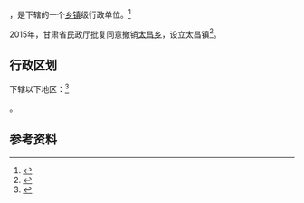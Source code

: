 {{中国乡级行政区|62/10/26/203/000}}

'''{{PAGENAMEBASE}}'''，是{{PRC admin/fullname|62/10/26/203/000|3}}下辖的一个[[乡镇|乡镇]]级行政单位。<ref>{{PRC admin/ref sgc|{{PRC admin/parent|62/10/26/203/000}}}}</ref>

2015年，甘肃省民政厅批复同意撤销[[太昌乡|太昌乡]]，设立太昌镇<ref>{{Cite web |url=http://gansu.gscn.com.cn/system/2016/01/06/011230305.shtml |title=甘肃省民政厅关于庆阳市庆城县桐川乡等12个乡撤乡改镇的批复（甘民复〔2015〕155号） |access-date=2017-09-17 |archive-url=https://web.archive.org/web/20170917171432/http://gansu.gscn.com.cn/system/2016/01/06/011230305.shtml |archive-date=2017-09-17 |dead-url=yes }}</ref>。

== 行政区划 ==

{{PAGENAMEBASE}}下辖以下地区：<ref>{{PRC admin/ref sgc|62/10/26/203/000}}</ref>

{{PRC admin/children|62/10/26/203/000}}。

== 参考资料 ==

{{reflist}}

{{行政区划小作品}}
{{PRC admin/navcat|62/10/26/203/000}}